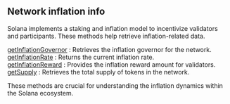 
## Network inflation info

Solana implements a staking and inflation model to incentivize validators and participants. These methods help retrieve inflation-related data.

[getInflationGovernor](/solana-api/networkinflationinfo/getInflationGovernor) : Retrieves the inflation governor for the network.  \
[getInflationRate](/solana-api/networkinflationinfo/getInflationRate) : Returns the current inflation rate.  \
[getInflationReward](/solana-api/networkinflationinfo/getInflationReward) : Provides the inflation reward amount for validators.  \
[getSupply](/solana-api/networkinflationinfo/getSupply) : Retrieves the total supply of tokens in the network.

These methods are crucial for understanding the inflation dynamics within the Solana ecosystem.

<Space h={16} />
<GetStarted />